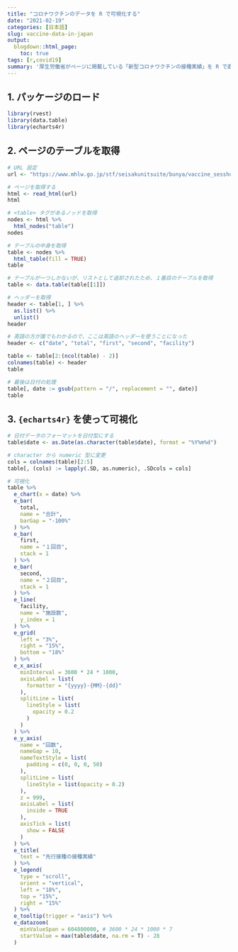 ```yaml
---
title: "コロナワクチンのデータを R で可視化する"
date: "2021-02-19"
categories: [日本語]
slug: vaccine-data-in-japan
output:
  blogdown::html_page:
    toc: true
tags: [r,covid19]
summary: '厚生労働省がページに掲載している「新型コロナワクチンの接種実績」を R で直接に取得して可視化する方法を紹介します。'
---
```


## 1. パッケージのロード
```r
library(rvest)
library(data.table)
library(echarts4r)
```

## 2. ページのテーブルを取得
```r
# URL 設定
url <- "https://www.mhlw.go.jp/stf/seisakunitsuite/bunya/vaccine_sesshujisseki.html"

# ページを取得する
html <- read_html(url)
html

# <table> タグがあるノッドを取得
nodes <- html %>%
  html_nodes("table")
nodes

# テーブルの中身を取得
table <- nodes %>%
  html_table(fill = TRUE)
table

# テーブルが一つしかないが、リストとして返却されたため、１番目のテーブルを取得
table <- data.table(table[[1]])

# ヘッダーを取得
header <- table[1, ] %>%
  as.list() %>%
  unlist()
header

# 英語の方が誰でもわかるので、ここは英語のヘッダーを使うことになった
header <- c("date", "total", "first", "second", "facility")

table <- table[2:(ncol(table) - 2)]
colnames(table) <- header
table

# 最後は日付の処理
table[, date := gsub(pattern = "/", replacement = "", date)]
table
```


## 3. `{echarts4r}` を使って可視化

```r
# 日付データのフォーマットを日付型にする
table$date <- as.Date(as.character(table$date), format = "%Y%m%d")

# character から numeric 型に変更
cols = colnames(table)[2:5]
table[, (cols) := lapply(.SD, as.numeric), .SDcols = cols]

# 可視化
table %>%
  e_chart(x = date) %>%
  e_bar(
    total,
    name = "合計",
    barGap = "-100%"
  ) %>%
  e_bar(
    first,
    name = "１回目",
    stack = 1
  ) %>%
  e_bar(
    second,
    name = "２回目",
    stack = 1
  ) %>%
  e_line(
    facility,
    name = "施設数",
    y_index = 1
  ) %>%
  e_grid(
    left = "3%",
    right = "15%",
    bottom = "18%"
  ) %>%
  e_x_axis(
    minInterval = 3600 * 24 * 1000,
    axisLabel = list(
      formatter = "{yyyy}-{MM}-{dd}"
    ),
    splitLine = list(
      lineStyle = list(
        opacity = 0.2
      )
    )
  ) %>%
  e_y_axis(
    name = "回数",
    nameGap = 10,
    nameTextStyle = list(
      padding = c(0, 0, 0, 50)
    ),
    splitLine = list(
      lineStyle = list(opacity = 0.2)
    ),
    z = 999,
    axisLabel = list(
      inside = TRUE
    ),
    axisTick = list(
      show = FALSE
    )
  ) %>%
  e_title(
    text = "先行接種の接種実績"
  ) %>%
  e_legend(
    type = "scroll",
    orient = "vertical",
    left = "18%",
    top = "15%",
    right = "15%"
  ) %>%
  e_tooltip(trigger = "axis") %>%
  e_datazoom(
    minValueSpan = 604800000, # 3600 * 24 * 1000 * 7
    startValue = max(table$date, na.rm = T) - 28
  )
```
